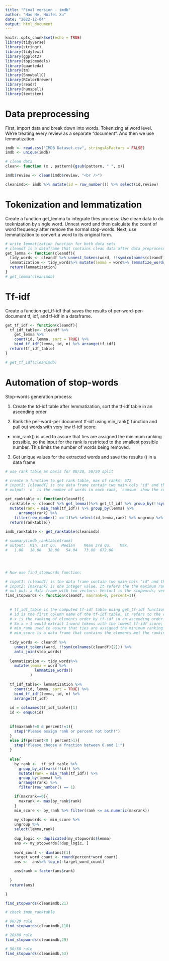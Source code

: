 ```yaml
---
title: "Final version - imdb"
author: "Hao He, Huifei Xu"
date: "2022-12-04"
output: html_document
---
```


```r
knitr::opts_chunk$set(echo = TRUE)
library(tidyverse)
library(stringr)
library(tidytext)
library(ggplot2)
library(topicmodels)
library(quanteda)
library(tm)
library(SnowballC)
library(RColorBrewer)
library(readr)
library(hunspell)
library(textstem)
```

# Data preprocessing

First, import data and break down into words. Tokenizing at word level. We're treating every review as a separate "document". And then we use lemmatization.

```r

imdb <- read.csv("IMDB Dataset.csv", stringsAsFactors = FALSE)
imdb <- unique(imdb)

# clean data 
clean<- function (x , pattern){gsub(pattern, " ", x)}

imdb$review <- clean(imdb$review, "<br />")

cleanimdb<- imdb %>% mutate(id = row_number()) %>% select(id,review)
```

# Tokenization and lemmatization

Create a function get_lemma to integrate thes process: Use clean data to do toeknization by single word. Unnest word and then calculate the count of word frequency after remove the normal stop-words. Next, use lemmatization to convert a word to its original form.

```r

# write lemmatization function for both data sets
# cleandf is a dataframe that contains clean data after data preprocessing
get_lemma <- function(cleandf){
  tidy_words <- cleandf %>% unnest_tokens(word, !!sym(colnames(cleandf)[2])) %>% anti_join(stop_words)
  lemmatization <- tidy_words%>% mutate(lemma = word%>% lemmatize_words())
  return(lemmatization)
}
# get_lemma(cleanimdb)

```

# Tf-idf

Create a function get_tf-idf that saves the results of per-word-per-document tf, idf, and tf-idf in a dataframe.

```r

get_tf_idf <- function(cleandf){
  tf_idf_table<- cleandf %>%
    get_lemma %>%
    count(id, lemma, sort = TRUE) %>%
    bind_tf_idf(lemma, id, n) %>% arrange(tf_idf)
  return(tf_idf_table)
}

# get_tf_idf(cleanimdb)

```

# Automation of stop-words

Stop-words generation process:

1.  Create the td-idf table after lemmatization, sort the tf-idf table in an ascending order

2.  Rank the per-word-per document tf-idf using min_rank() function and pull out words with very low tf-idf score:

-   min_rank() is used to assure that ties are assigned the minimum ranking possible, so the input for the rank is restricted to the smallest possible number. This limits the number of words being removed.

3. Get unique values for the extracted words and save the results () in a data frame. 


```r
# use rank table as basis for 80/20, 50/50 split

# create a function to get rank table, max of ranks: 672
# input1: [cleandf] is the data frame contain two main cols "id" and the text content after fundamental text clean
# output: `n` is the number of words in each rank, `cumsum` show the cumulative number of words for each rank

get_ranktable <- function(cleandf){
  ranktable <- cleandf %>% get_lemma()%>% get_tf_idf %>% group_by(!!sym(colnames(cleandf)[1])) %>% 
  mutate(rank = min_rank(tf_idf)) %>% group_by(lemma) %>%
      arrange(rank) %>%
    filter(row_number() == 1)%>% select(id,lemma,rank) %>% ungroup %>% count(rank) %>% mutate(total = cumsum(n)) %>% mutate(cum_percent = round(100*cumsum(n)/sum(n),2))
  return(ranktable)}
 
imdb_ranktable <- get_ranktable(cleanimdb)

# summary(imdb_ranktable$rank) 
# output:  Min. 1st Qu.  Median    Mean 3rd Qu.    Max. 
#   1.00   18.00   38.00   54.04   73.00  672.00 




# Now use find_stopwords function:

# input1: [cleandf] is the data frame contain two main cols "id" and the text content after fundamental text clean
# input2: [maxrank] is one integer value. It refers the the maximum rank of tf-idf score for stop words expected to show in output
# out put: a data frame with two vectors: Vector1 is the stopwords; vector2 is the factors of rank from 1 to the [maxrank]
find_stopwords <- function(cleandf, maxrank=0, percent=1){ 
  
  
  # tf_idf_table is the computed tf-idf table using get_tf-idf function that has column names in the order of "id", "lemma","n", "tf", "idf" and "tf_idf" 
  # id is the first column name of the tf-idf table, it refers to the column that lists the unique id of each document
  # x is the ranking of elements order by tf-idf in an ascending order.
  # So x = 1 would extract 1-word tokens with the lowest tf-idf score; x = 2 would get tokens with the second lowest tf-idf score.
  # min_rank used to assure that ties are assigned the minimum ranking possible, so the input for the rank is restricted to the smallest possible number.
  # min_score is a data frame that contains the elements met the ranking demand  
  
  tidy_words <- cleandf %>%
    unnest_tokens(word, !!sym(colnames(cleandf)[2])) %>%
    anti_join(stop_words)
  
  lemmatization <- tidy_words%>% 
    mutate(lemma = word %>% 
             lemmatize_words()
           )
  
  tf_idf_table<- lemmatization %>% 
    count(id, lemma, sort = TRUE) %>% 
    bind_tf_idf(lemma, id, n) %>% 
    arrange(tf_idf)
  
  id = colnames(tf_idf_table)[1] 
  id <- enquo(id)
  
  
  if(maxrank!=0 & percent!=1){
    stop("Please assign rank or percent not both!")
  }
  else if(percent<0 | percent>1){
    stop("Please choose a fraction between 0 and 1!")
  } 
  
  else{
    by_rank <-  tf_idf_table %>% 
      group_by_at(vars(!!id)) %>% 
      mutate(rank = min_rank(tf_idf)) %>%
      group_by(lemma) %>%
      arrange(rank) %>%
      filter(row_number() == 1)

    if(maxrank==0){
      maxrank <- max(by_rank$rank)
    }
    min_score <- by_rank %>% filter(rank <= as.numeric(maxrank))
    
    my_stopwords <- min_score %>% 
    ungroup %>%
    select(lemma,rank)
    
    dup_logic <- duplicated(my_stopwords$lemma)
    ans <- my_stopwords[!dup_logic, ]
    
    word_count <- dim(ans)[1]
    target_word_count <- round(percent*word_count)
    ans <-  ans%>% top_n(-target_word_count)

    ans$rank = factor(ans$rank)
    
  }
  return(ans) 

}

find_stopwords(cleanimdb,21) 

# check imdb_ranktable

# 80/20 rule
find_stopwords(cleanimdb,110)

# 20/80 rule
find_stopwords(cleanimdb,29) 

# 50/50 rule
find_stopwords(cleanimdb,53) 
```


